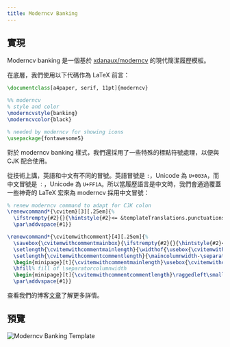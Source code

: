 ```yaml
---
title: Moderncv Banking
---
```


## 實現

Moderncv banking 是一個基於 [xdanaux/moderncv](https://github.com/xdanaux/moderncv) 的現代簡潔履歷模板。

在底層，我們使用以下代碼作為 LaTeX 前言：

```latex lineNumbers
\documentclass[a4paper, serif, 11pt]{moderncv}

%% moderncv
% style and color
\moderncvstyle{banking}
\moderncvcolor{black}

% needed by moderncv for showing icons
\usepackage{fontawesome5}
```

對於 moderncv banking 樣式，我們還採用了一些特殊的標點符號處理，以便與 CJK 配合使用。

從技術上講，英語和中文有不同的冒號。英語冒號是 `:`，Unicode 為 `U+003A`，而中文冒號是 `：`，Unicode 為 `U+FF1A`。所以當履歷語言是中文時，我們會通過覆蓋一些神奇的 LaTeX 宏來為 moderncv 採用中文冒號：

```latex lineNumbers
% renew moderncv command to adapt for CJK colon
\renewcommand*{\cvitem}[3][.25em]{%
  \ifstrempty{#2}{}{\hintstyle{#2}<= &templateTranslations.punctuations.Colon =>}{#3}%
  \par\addvspace{#1}}

\renewcommand*{\cvitemwithcomment}[4][.25em]{%
  \savebox{\cvitemwithcommentmainbox}{\ifstrempty{#2}{}{\hintstyle{#2}<= &templateTranslations.punctuations.Colon =>}#3}%
  \setlength{\cvitemwithcommentmainlength}{\widthof{\usebox{\cvitemwithcommentmainbox}}}%
  \setlength{\cvitemwithcommentcommentlength}{\maincolumnwidth-\separatorcolumnwidth-\cvitemwithcommentmainlength}%
  \begin{minipage}[t]{\cvitemwithcommentmainlength}\usebox{\cvitemwithcommentmainbox}\end{minipage}%
  \hfill% fill of \separatorcolumnwidth
  \begin{minipage}[t]{\cvitemwithcommentcommentlength}\raggedleft\small\itshape#4\end{minipage}%
  \par\addvspace{#1}}
```

查看我們的博客[文章](https://blog.ppresume.com/posts/multi-languagues-support#colon)了解更多詳情。

## 預覽

![Moderncv Banking Template](/static/images/docs/layout/templates/moderncv-banking-template.png)
